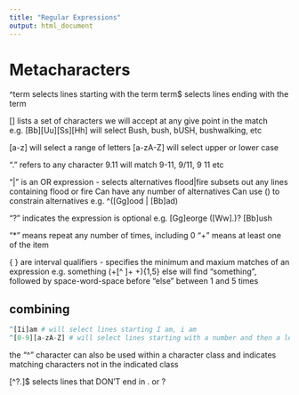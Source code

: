 ```yaml
---
title: "Regular Expressions"
output: html_document
---
```


# Metacharacters

^term selects lines starting with the term
term$ selects lines ending with the term

[] lists a set of characters we will accept at any give point in the match
e.g. [Bb][Uu][Ss][Hh] will select Bush, bush, bUSH, bushwalking, etc

[a-z] will select a range of letters
[a-zA-Z] will select upper or lower case

"." refers to any character
9.11 will match 9-11, 9/11, 9 11 etc

"|" is an OR expression - selects alternatives
flood|fire subsets out any lines containing flood or fire
Can have any number of alternatives
Can use () to constrain alternatives e.g. ^([Gg]ood | [Bb]ad)

"?" indicates the expression is optional e.g. [Gg]eorge ([Ww]\.)? [Bb]ush

"*" means repeat any number of times, including 0
"+" means at least one of the item

{ } are interval qualifiers - specifies the minimum and maxium matches of an expression
e.g. something (+[^ ]+ +){1,5} else
will find "something", followed by space-word-space before "else" between 1 and 5 times

## combining

``` r
^[Ii]am # will select lines starting I am, i am
^[0-9][a-zA-Z] # will select lines starting with a number and then a letter

```


the "^" character can also be used within a character class and indicates matching characters not in the indicated class

[^?.]$ selects lines that DON'T end in . or ?